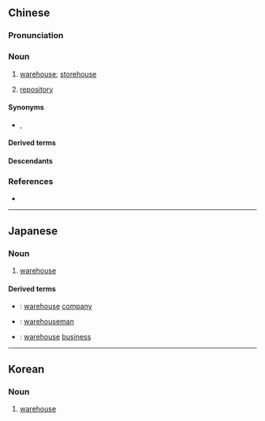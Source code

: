 {{also|仓库}}
==Chinese==
{{zh-forms|s=仓库}}
{{zh-wp|zh|nan:chhng-khò͘}}

===Pronunciation===
{{zh-pron
|m=cāngkù
|ma=Zh-cangkù.ogg
|c=cong1 fu3
|h=pfs=chhông-khu
|mn=chhng-khò͘
|mc=y
|oc=y
|cat=n
}}

===Noun===
{{zh-noun}}

# [[warehouse]]; [[storehouse]] {{zh-mw|m:座}}
# {{lb|zh|computing}} [[repository]]

====Synonyms====
* {{q|Min Nan}} {{zh-l|棧間}}, {{zh-l|棧房}}

====Derived terms====
{{zh-der|四行倉庫|冷藏倉庫}}

====Descendants====
{{CJKV||j=倉%庫|そう%こ|창고}}

===References===
* {{thcwd|5719}}

{{zh-cat|Intermediate|Buildings}}

----

==Japanese==
{{ja-kanjitab|そう|こ|yomi=on}}

===Noun===
{{ja-noun|そうこ}}

# [[warehouse]]

====Derived terms====
* {{ja-r|倉庫会社|そうこがいしゃ}}: [[warehouse]] [[company]]
* {{ja-r|倉庫番|そうこばん}}: [[warehouseman]]
* {{ja-r|倉庫業|そうこぎょう}}: [[warehouse]] [[business]]

{{top|ja|Buildings|sort=そうこ}}

----

==Korean==
{{ko-hanjatab}}

===Noun===
{{ko-noun|hj|hangeul=창고}}

# [[warehouse]]